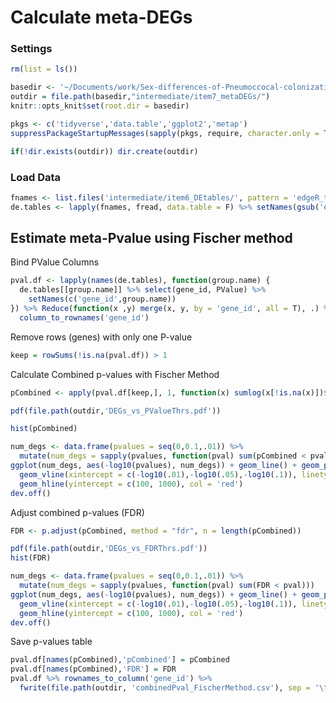 # Calculate meta-DEGs

### Settings

```r
rm(list = ls())

basedir <- '~/Documents/work/Sex-differences-of-Pneumoccocal-colonization/'
outdir = file.path(basedir,"intermediate/item7_metaDEGs/")
knitr::opts_knit$set(root.dir = basedir)

pkgs <- c('tidyverse','data.table','ggplot2','metap')
suppressPackageStartupMessages(sapply(pkgs, require, character.only = T))
```

```r
if(!dir.exists(outdir)) dir.create(outdir)
```

### Load Data

```r
fnames <- list.files('intermediate/item6_DEtables/', pattern = 'edgeR_topTable', full.names = T)
de.tables <- lapply(fnames, fread, data.table = F) %>% setNames(gsub('edgeR_topTable_|\\.csv','',basename(fnames)))
```

## Estimate meta-Pvalue using Fischer method

Bind PValue Columns

```r
pval.df <- lapply(names(de.tables), function(group.name) {
  de.tables[[group.name]] %>% select(gene_id, PValue) %>% 
    setNames(c('gene_id',group.name))
}) %>% Reduce(function(x ,y) merge(x, y, by = 'gene_id', all = T), .) %>% 
  column_to_rownames('gene_id')
```

Remove rows (genes) with only one P-value

```r
keep = rowSums(!is.na(pval.df)) > 1
```

Calculate Combined p-values with Fischer Method

```r
pCombined <- apply(pval.df[keep,], 1, function(x) sumlog(x[!is.na(x)])$p )
```

```r
pdf(file.path(outdir,'DEGs_vs_PValueThrs.pdf'))

hist(pCombined)

num_degs <- data.frame(pvalues = seq(0,0.1,.01)) %>% 
  mutate(num_degs = sapply(pvalues, function(pval) sum(pCombined < pval)))
ggplot(num_degs, aes(-log10(pvalues), num_degs)) + geom_line() + geom_point() +
  geom_vline(xintercept = c(-log10(.01),-log10(.05),-log10(.1)), linetype = 'dashed') +
  geom_hline(yintercept = c(100, 1000), col = 'red')
dev.off()
```

Adjust combined p-values (FDR)

```r
FDR <- p.adjust(pCombined, method = "fdr", n = length(pCombined))
```

```r
pdf(file.path(outdir,'DEGs_vs_FDRThrs.pdf'))
hist(FDR)

num_degs <- data.frame(pvalues = seq(0,0.1,.01)) %>% 
  mutate(num_degs = sapply(pvalues, function(pval) sum(FDR < pval)))
ggplot(num_degs, aes(-log10(pvalues), num_degs)) + geom_line() + geom_point() +
  geom_vline(xintercept = c(-log10(.01),-log10(.05),-log10(.1)), linetype = 'dashed') +
  geom_hline(yintercept = c(100, 1000), col = 'red')
dev.off()
```

Save p-values table

```r
pval.df[names(pCombined),'pCombined'] = pCombined
pval.df[names(pCombined),'FDR'] = FDR
pval.df %>% rownames_to_column('gene_id') %>% 
  fwrite(file.path(outdir, 'combinedPval_FischerMethod.csv'), sep = '\t', quote = F, row.names = F)
```
